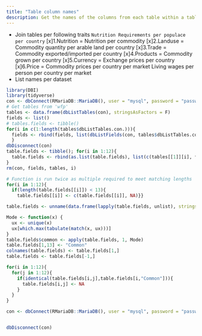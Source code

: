 ```yaml
---
title: "Table column names"
description: Get the names of the columns from each table within a table, taken from MySQL tables within the database 'wfp'.
---
```


<!-- Targets -->
* Join tables per following traits
    `Nutrition Requirements per populace per country`
    [x]1.Nutrition = Nutrition per commodity
    [x]2.Landuse   = Commodity quantity per arable land per country
    [x]3.Trade     = Commodity exported/imported per country
    [x]4.Products  = Commodity grown per country
    [x]5.Currency  = Exchange prices per country
    [x]6.Price     = Commodity prices per country
                                      per market
                     Living wages per person per country
                                  per market
* List names per dataset


```r
library(DBI)
library(tidyverse)
con <- dbConnect(RMariaDB::MariaDB(), user = "mysql", password = "password", dbname = "wfp")
# Get tables from 'wfp'
tables <- data.frame(dbListTables(con), stringsAsFactors = F)
fields <- list()
# tables.fields <- tibble()
for(i in c(1:length(tables$dbListTables.con.))){
  fields <- rbind(fields, list(dbListFields(con, tables$dbListTables.con.[i])))
  }
dbDisconnect(con)
table.fields <- tibble(); for(i in 1:12){
  table.fields <- rbind(as.list(table.fields), list(c(tables[[1]][i], fields[[i]])))
}
rm(con, fields, tables, i)

# Function is run twice as multiple required to meet matching lengths
for(i in 1:12){
  if(length(table.fields[[i]]) < 13){
    table.fields[[i]] <- c(table.fields[[i]], NA)}}

table.fields <- unname(data.frame(lapply(table.fields, unlist), stringsAsFactors = F))

```

```r
Mode <- function(x) {
  ux <- unique(x)
  ux[which.max(tabulate(match(x, ux)))]
}
table.fields$common <- apply(table.fields, 1, Mode)
table.fields[1,13] <- "Common"
colnames(table.fields) <- table.fields[1,]
table.fields <- table.fields[-1,]

for(i in 1:12){
  for(j in 1:12){
    if(identical(table.fields[i,j],table.fields[i,"Common"])){
      table.fields[i,j] <- NA
    }
  }
}
```

```r
con <- dbConnect(RMariaDB::MariaDB(), user = "mysql", password = "password", dbname = "wfp")


dbDisconnect(con)
```


